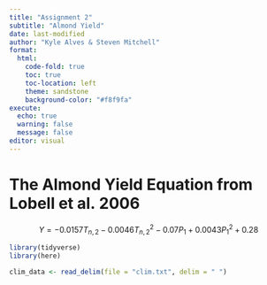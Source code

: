```yaml
---
title: "Assignment 2"
subtitle: "Almond Yield"
date: last-modified
author: "Kyle Alves & Steven Mitchell"
format: 
  html:
    code-fold: true
    toc: true
    toc-location: left
    theme: sandstone
    background-color: "#f8f9fa"
execute:
  echo: true
  warning: false
  message: false
editor: visual
---
```


# The Almond Yield Equation from Lobell et al. 2006

$$
Y = -0.0157T_{n,2} - 0.0046T^{2}_{n,2} - 0.07P_{1} + 0.0043P^{2}_{1} + 0.28
$$

```r
library(tidyverse)
library(here)
```

```r
clim_data <- read_delim(file = "clim.txt", delim = " ")
```

